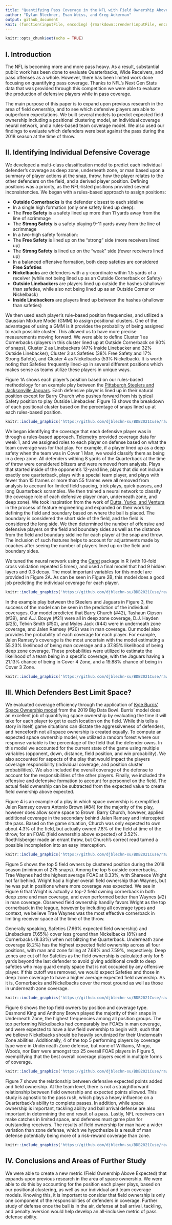 ```yaml
---
title: "Quantifying Pass Coverage in the NFL with Field Ownership Above Expected"
author: "Dylan Blechner, Evan Weiss, and Greg Ackerman"
output: github_document
knit: (function(inputFile, encoding) {rmarkdown::render(inputFile, encoding = encoding, output_file = file.path(dirname(inputFile), 'README.md'), output_dir = getwd())})
---
```


```r
knitr::opts_chunk$set(echo = TRUE)
```

## I. Introduction

The NFL is becoming more and more pass heavy. As a result, substantial public work has been done to evaluate Quarterbacks, Wide Receivers, and pass offenses as a whole. However, there has been limited work done focusing on quantifying pass coverage. Thanks to NFL’s Next Gen Stats data that was provided through this competition we were able to evaluate the production of defensive players while in pass coverage. 

The main purpose of this paper is to expand upon previous research in the area of field ownership, and to see which defensive players are able to outperform expectations. We built several models to predict expected field ownership including a positional clustering model, an individual coverage neural network, and a rules-based team coverage model. We also used our findings to evaluate which defenders were best against the pass during the 2018 season at the time of throw.

## II. Identifying Individual Defensive Coverage

We developed a multi-class classification model to predict each individual defender’s coverage as deep zone, underneath zone, or man based upon a summary of player actions at the snap, throw, how the player relates to the other defenders on the field, and a derived player position. Defining positions was a priority, as the NFL-listed positions provided several inconsistencies. We began with a rules-based approach to assign positions:

*	**Outside Cornerbacks** is the defender closest to each sideline
*	In a single high formation (only one safety lined up deep):
+	The **Free Safety** is a safety lined up more than 11 yards away from the line of scrimmage
+	The **Strong Safety** is a safety playing 9-11 yards away from the line of scrimmage
*	In a two-high safety formation:
+	The **Free Safety** is lined up on the "strong" side (more receivers lined up) 
+	The **Strong Safety** is lined up on the “weak” side (fewer receivers lined up)
+	In a balanced offensive formation, both deep safeties are considered **Free Safeties**
*	**Nickelbacks** are defenders with a y-coordinate within 1.5 yards of a receiver (while not being lined up as an Outside Cornerback or Safety)
*	**Outside Linebackers** are players lined up outside the hashes (shallower than safeties, while also not being lined up as an Outside Corner or Nickelback)
*	**Inside Linebackers** are players lined up between the hashes (shallower than safeties)

We then used each player’s rule-based position frequencies, and utilized a Gaussian Mixture Model (GMM) to assign positional clusters. One of the advantages of using a GMM is it provides the probability of being assigned to each possible cluster. This allowed us to have more precise measurements moving forward. We were able to define Cluster 1 as Cornerbacks (players in this cluster lined up at Outside Cornerback on 90% of snaps), Cluster 2 as Linebackers (47% Inside Linebacker and 32% Outside Linebacker), Cluster 3 as Safeties (38% Free Safety and 17% Strong Safety), and Cluster 4 as Nickelbacks (53% Nickelback). It is worth noting that Safeties frequently lined-up in several different positions which makes sense as teams utilize these players in unique ways.  

Figure 1A shows each player’s position based on our rules-based methodology for an example play between the [Pittsburgh Steelers and Jacksonville Jaguars](https://www.jaguars.com/video/church-reads-big-ben-for-another-jaguars-int). Each defensive player is lined up in their natural position except for Barry Church who pushes forward from his typical Safety position to play Outside Linebacker. Figure 1B shows the breakdown of each positional cluster based on the percentage of snaps lined up at each rules-based position.

```r
knitr::include_graphics('https://github.com/djblechn-su/BDB2021Cuse/raw/main/plot_images/figure_1.png')
```

We began identifying the coverage that each defensive player was in through a rules-based approach. [Telemetry](https://www.kaggle.com/tombliss/additional-data-coverage-schemes-for-week-1) provided coverage data for week 1, and we assigned roles to each player on defense based on what the team coverage was for that play. For example, if a player lined up as a deep safety when the team was in Cover 1 Man, we would classify them as being in a deep zone. All defenders withing 8 yards of the Quarterback at the time of throw were considered blitzers and were removed from analysis. Plays that started inside of the opponent's 12-yard line, plays that did not include exactly one quarterback, plays with a special team player, and plays with fewer than 15 frames or more than 55 frames were all removed from analysis to account for limited field spacing, trick plays, quick passes, and long Quarterback scrambles. We then trained a neural network to classify the coverage role of each defensive player (man, underneath zone, and deep zone). We took inspiration from the work of [Dutta, Yurko, and Ventura](https://arxiv.org/pdf/1906.11373.pdf) in the process of feature engineering and expanded on their work by defining the field and boundary based on where the ball is placed. The boundary is considered the short side of the field, and the field is considered the long side. We then determined the number of offensive and defensive players on the field and boundary sides as well as the distance from the field and boundary sideline for each player at the snap and throw. The inclusion of such features helps to account for adjustments made by coaches after seeing the number of players lined up on the field and boundary sides.

We tuned the neural network using the [Caret](http://topepo.github.io/caret/index.html) package in R (with 10-fold cross validation repeated 5 times), and used a final model that had 9 hidden layers and 0.3 decay. The most important variables for this model are provided in Figure 2A. As can be seen in Figure 2B, this model does a good job predicting the individual coverage for each player.

```r
knitr::include_graphics('https://github.com/djblechn-su/BDB2021Cuse/raw/main/plot_images/figure_2.png')
```

In the example play between the Steelers and Jaguars in Figure 3, the success of the model can be seen in the prediction of the individual coverages. Our model predicted that Barry Church (#42), Tashaun Gipson (#39), and A.J. Bouye (#21) were all in deep zone coverage, D.J. Hayden (#25), Telvin Smith (#50), and Myles Jack (#44) were in underneath zone coverage, and Jalen Ramsey (#20) was in man coverage. Our model also provides the probability of each coverage for each player. For example, Jalen Ramsey's coverage is the most uncertain with the model estimating a 55.23% likelihood of being man coverage and a 37.85% likelihood of being deep zone coverage. These probabilities were utilized to estimate the likelihood of a team being in a specific coverage, with the Jaguars having a 21.13% chance of being in Cover 4 Zone, and a 19.88% chance of being in Cover 3 Zone.

```r
knitr::include_graphics('https://github.com/djblechn-su/BDB2021Cuse/raw/main/plot_images/figure_3.gif')
```

## III. Which Defenders Best Limit Space?

We evaluated coverage efficiency through the application of [Kyle Burris’ Space Ownership model](https://operations.nfl.com/media/3665/big-data-bowl-burris.pdf) from the 2019 Big Data Bowl. Burris’ model does an excellent job of quantifying space ownership by evaluating the time it will take for each player to get to each location on the field. While this tells a story in itself, game situations can dictate the aggressiveness of defenders, and henceforth not all space ownership is created equally. To compute an expected space ownership model, we utilized a random forest where our response variable is the percentage of the field that the defender owns. In this model we accounted for the current state of the game using multiple variables (opponent, down, distance, field position, and win probability). We also accounted for aspects of the play that would impact the players coverage responsibility (individual coverage, and position cluster probabilities). We also included the overall coverage of the defense to account for the responsibilities of the other players. Finally, we included the offensive and defensive formation to account for personnel on the field. The actual field ownership can be subtracted from the expected value to create field ownership above expected.

Figure 4 is an example of a play in which space ownership is exemplified. Jalen Ramsey covers Antonio Brown (#84) for the majority of the play, however does allow some space to Brown. Barry Church, however, applied additional coverage in the secondary behind Jalen Ramsey and intercepted the pass. Based on the game situation, Church was only expected to own about 4.3% of the field, but actually owned 7.8% of the field at time of the throw, for an FOAE (field ownership above expected) of 3.52%. Roethlisberger made an errant throw, but Church’s correct read turned a possible incompletion into an easy interception.

```r
knitr::include_graphics('https://github.com/djblechn-su/BDB2021Cuse/raw/main/plot_images/figure_4.gif')
```

Figure 5 shows the top 5 field owners by clustered position during the 2018 season (minimum of 275 snaps). Among the top 5 outside cornerbacks, Trae Waynes had the highest average FOAE at 0.33%, with Shareece Wright not far behind. Wright had a higher overall field ownership than Waynes, but he was put in positions where more coverage was expected. We see in Figure 6 that Wright is actually a top-2 field owning cornerback in both deep zone and man coverage, and even performed better than Waynes (#2) in man coverage. Observed field ownership handily favors Wright as the top cornerback in the league, however by including all coverage types and context, we believe Trae Waynes was the most effective cornerback in limiting receiver space at the time of the throw. 

Generally speaking, Safeties (7.66% expected field ownership) and Linebackers (7.65%) cover less ground than Nickelbacks (8%) and Cornerbacks (8.33%) when not blitzing the Quarterback. Underneath zone coverage (8.2%) has the highest expected field ownership across all four positions, with man and zone falling at 7.68% and 7.59%, respectively. Deep zones are cut off for Safeties as the field ownership is calculated only for 5 yards beyond the last defender to avoid giving additional credit to deep safeties who may guard empty space that is not occupied by any offensive player. If this cutoff was removed, we would expect Safeties and those in deep zone coverage to have a higher average expected field ownership. As it is, Cornerbacks and Nickelbacks cover the most ground as well as those in underneath zone coverage.

```r
knitr::include_graphics('https://github.com/djblechn-su/BDB2021Cuse/raw/main/plot_images/figure_5.png')
```

Figure 6 shows the top field owners by position and coverage type. Desmond King and Anthony Brown played the majority of their snaps in Underneath Zone, the highest frequencies among all position groups. The top performing Nickelbacks had comparably low FOAEs in man coverage, and were expected to have a low field ownership to begin with, such that we believe Nickelbacks should be heavily scrutinized for their Underneath Zone abilities. Additionally, 4 of the top 5 performing players by coverage type were in Underneath Zone defense, but none of Williams, Mingo, Woods, nor Barr were amongst top 25 overall FOAE players in Figure 5, exemplifying that the best overall coverage players excel in multiple forms of coverage.

```r
knitr::include_graphics('https://github.com/djblechn-su/BDB2021Cuse/raw/main/plot_images/figure_6.png')
```

Figure 7 shows the relationship between defensive expected points added and field ownership. At the team level, there is not a straightforward relationship between field ownership and expected points allowed. This study is agnostic to the pass rush, which plays a heavy influence on a Quarterback’s ability to complete passes. In addition, while space ownership is important, tackling ability and ball arrival defense are also important in determining the end result of a pass. Lastly, NFL receivers can make catches in limited space, and defenses must game plan for outstanding receivers. The results of field ownership for man have a wider variation than zone defense, which we hypothesize is a result of man defense potentially being more of a risk-reward coverage than zone. 

```r
knitr::include_graphics('https://github.com/djblechn-su/BDB2021Cuse/raw/main/plot_images/figure_7.png')
```

## IV. Conclusions and Areas of Further Study

We were able to create a new metric (Field Ownership Above Expected) that expands upon previous research in the area of space ownership. We were able to do this by accounting for the position each player plays, based on our positional clustering, as well as our individual and team coverage models. Knowing this, it is important to consider that field ownership is only one component of the responsibilities of defenders in coverage. Further study of defense once the ball is in the air, defense at ball arrival, tackling, and penalty aversion would help develop an all-inclusive metric of pass defense ability.

